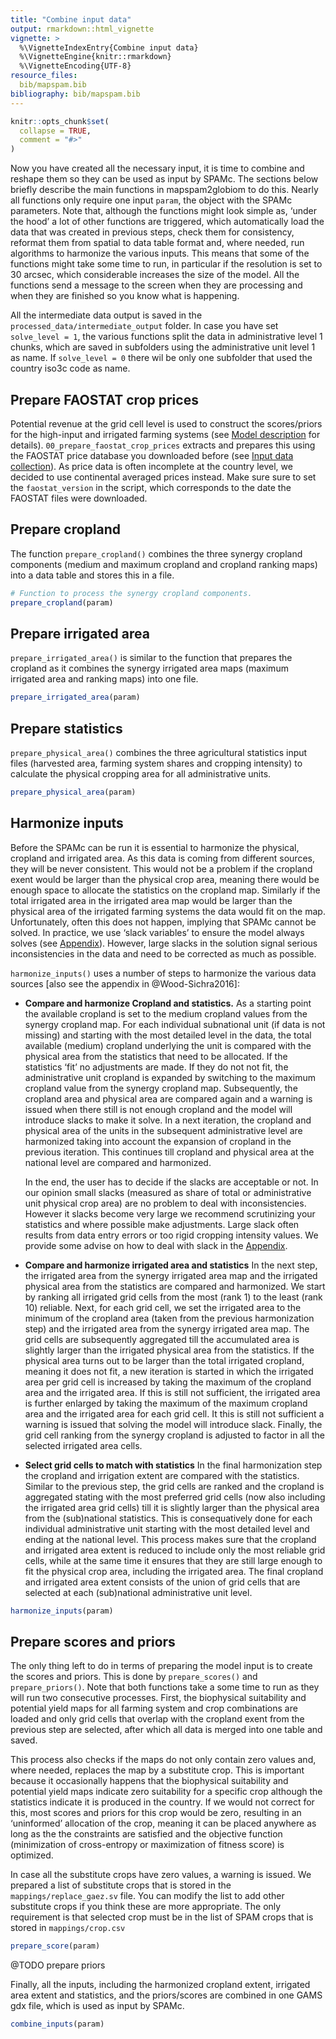 ```yaml
---
title: "Combine input data"
output: rmarkdown::html_vignette
vignette: >
  %\VignetteIndexEntry{Combine input data}
  %\VignetteEngine{knitr::rmarkdown}
  %\VignetteEncoding{UTF-8}
resource_files:
  bib/mapspam.bib
bibliography: bib/mapspam.bib
---
```


```r
knitr::opts_chunk$set(
  collapse = TRUE,
  comment = "#>"
)
```

Now you have created all the necessary input, it is time to combine and reshape them so they can be used as input by SPAMc. The sections below briefly describe the main functions in mapspam2globiom to do this. Nearly all functions only require one input `param`, the object with the SPAMc parameters. Note that, although the functions might look simple as, 'under the hood' a lot of other functions are triggered, which automatically load the data that was created in previous steps, check them for consistency, reformat them from spatial to data table format and, where needed, run algorithms to harmonize the various inputs. This means that some of the functions might take some time to run, in particular if the resolution is set to 30 arcsec, which considerable increases the size of the model. All the functions send a message to the screen when they are processing and when they are finished so you know what is happening.  

All the intermediate data output is saved in the `processed_data/intermediate_output` folder. In case you have set `solve_level = 1`, the various functions split the data in administrative level 1 chunks, which are saved in subfolders using the administrative unit level 1 as name. If `solve_level = 0` there wil be only one subfolder that used the country iso3c code as name.
 
## Prepare FAOSTAT crop prices

Potential revenue at the grid cell level is used to construct the scores/priors for the high-input and irrigated farming systems (see [Model description](model_description.html) for details). `00_prepare_faostat_crop_prices` extracts and prepares this using the FAOSTAT price database you downloaded before (see [Input data collection](input_data_collection)). As price data is often incomplete at the country level, we decided to use continental averaged prices instead. Make sure sure to set the `faostat_version` in the script, which corresponds to the date the FAOSTAT files were downloaded.


## Prepare cropland

The function `prepare_cropland()` combines the three synergy cropland components (medium and maximum cropland and cropland ranking maps) into a data table and stores this in a file. 

```r
# Function to process the synergy cropland components.
prepare_cropland(param)
```

## Prepare irrigated area

`prepare_irrigated_area()` is similar to the function that prepares the cropland as it combines the synergy irrigated area maps (maximum irrigated area and ranking maps) into one file. 

```r
prepare_irrigated_area(param)
```


## Prepare statistics

`prepare_physical_area()` combines the three agricultural statistics input files (harvested area, farming system shares and cropping intensity) to calculate the physical cropping area for all administrative units.

```r
prepare_physical_area(param)
```


## Harmonize inputs

Before the SPAMc can be run it is essential to harmonize the physical, cropland and irrigated area. As this data is coming from different sources, they will be never consistent. This would not be a problem if the cropland exent would be larger than the physical crop area, meaning there would be enough space to allocate the statistics on the cropland map. Similarly if the total irrigated area in the irrigated area map would be larger than the physical area of the irrigated farming systems the data would fit on the map. Unfortunately, often this does not happen, implying that SPAMc cannot be solved. In practice, we use 'slack variables' to ensure the model always solves (see [Appendix](appendix.html)). However, large slacks in the solution signal serious inconsistencies in the data and need to be corrected as much as possible.  

`harmonize_inputs()` uses a number of steps to harmonize the various data sources [also see the appendix in @Wood-Sichra2016]:

- **Compare and harmonize Cropland and statistics.** As a starting point the available cropland is set to the medium cropland values from the synergy cropland map. For each individual subnational unit (if data is not missing) and starting with the most detailed level in the data, the total available (medium) cropland underlying the unit is compared with the physical area from the statistics that need to be allocated. If the statistics 'fit' no adjustments are made. If they do not not fit, the administrative unit cropland is expanded by switching to the maximum cropland value from the synergy cropland map. Subsequently, the cropland area and physical area are compared again and a warning is issued when there still is not enough cropland and the model will introduce slacks to make it solve. In a next iteration, the cropland and physical area of the units in the subsequent administrative level are harmonized taking into account the expansion of cropland in the previous iteration. This continues till cropland and physical area at the national level are compared and harmonized.

    In the end, the user has to decide if the slacks are acceptable or not. In our opinion small slacks (measured as share of total or administrative unit physical crop area) are no problem to deal with inconsistencies. However it slacks become very large we recommend scrutinizing your statistics and where possible make adjustments. Large slack often results from data entry errors or too rigid cropping intensity values. We provide some advise on how to deal with slack in the [Appendix](appendix.html). 

- **Compare and harmonize irrigated area and statistics** In the next step, the irrigated area from the synergy irrigated area map and the irrigated physical area from the statistics are compared and harmonized. We start by ranking all irrigated grid cells from the most (rank 1) to the least (rank 10) reliable. Next, for each grid cell, we set the irrigated area to the minimum of the cropland area (taken from the previous harmonization step) and the irrigated area from the synergy irrigated area map. The grid cells are subsequently aggregated till the accumulated area is slightly larger than the irrigated physical area from the statistics. If the physical area turns out to be larger than the total irrigated cropland, meaning it does not fit, a new iteration is started in which the irrigated area per grid cell is increased by taking the maximum of the cropland area and the irrigated area. If this is still not sufficient, the irrigated area is further enlarged by taking the  maximum of the maximum cropland area and the irrigated area for each grid cell. It this is still not sufficient a warning is issued that solving the model will introduce slack. Finally, the grid cell ranking from the synergy cropland is adjusted to factor in all the selected irrigated area cells. 

- **Select grid cells to match with statistics** In the final harmonization step the cropland and irrigation extent are compared with the statistics. Similar to the previous step, the grid cells are ranked and the cropland is aggregated stating with the most preferred grid cells (now also including the irrigated area grid cells) till it is slightly larger than the physical area from the (sub)national statistics. This is consequatively done for each individual administrative unit starting with the most detailed level and ending at the national level. This process makes sure that the cropland and irrigated area extent is reduced to include only the most reliable grid cells, while at the same time it ensures that they are still large enough to fit the physical crop area, including the irrigated area. The final cropland and irrigated area extent consists of the union of grid cells that are selected at each (sub)national administrative unit level.     

```r
harmonize_inputs(param)
```


## Prepare scores and priors

The only thing left to do in terms of preparing the model input is to create the scores and priors. This is done by `prepare_scores()` and `prepare_priors()`. Note that both functions take a some time to run as they will run two consecutive processes. First, the biophysical suitability and potential yield maps for all farming system and crop combinations are loaded and only grid cells that overlap with the cropland exent from the previous step are selected, after which all data is merged into one table and saved. 

This process also checks if the maps do not only contain zero values and, where needed, replaces the map by a substitute crop. This is important because it occasionally happens that the biophysical suitability and potential yield maps indicate zero suitability for a specific crop although the statistics indicate it is produced in the country. If we would not correct for this, most scores and priors for this crop would be zero, resulting in an 'uninformed' allocation of the crop, meaning it can be placed anywhere as long as the the constraints are satisfied and the objective function (minimization of cross-entropy or maximization of fitness score) is optimized. 

In case all the substitute crops have zero values, a warning is issued. We prepared a list of substitute crops  that is stored in the `mappings/replace_gaez.sv` file. You can modify the list to add other substitute crops if you think these are more appropriate. The only requirement is that selected crop must be in the list of SPAM crops that is stored in `mappings/crop.csv`    

```r
prepare_score(param)
```

@TODO prepare priors

Finally, all the inputs, including the harmonized cropland extent, irrigated area extent and statistics, and the priors/scores are combined in one GAMS gdx file, which is used as input by SPAMc. 

```r
combine_inputs(param)
```


